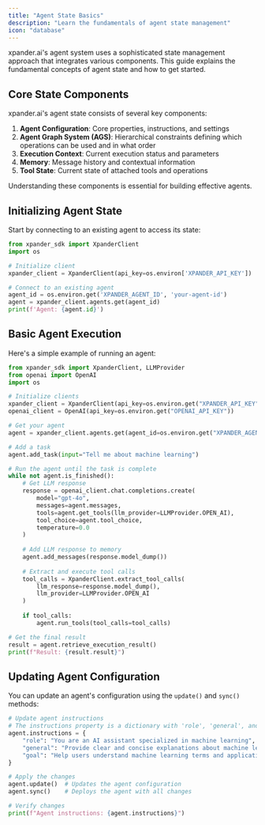 ```yaml
---
title: "Agent State Basics"
description: "Learn the fundamentals of agent state management"
icon: "database"
---
```


xpander.ai's agent system uses a sophisticated state management approach that integrates various components. This guide explains the fundamental concepts of agent state and how to get started.

## Core State Components

xpander.ai's agent state consists of several key components:

1. **Agent Configuration**: Core properties, instructions, and settings
2. **Agent Graph System (AGS)**: Hierarchical constraints defining which operations can be used and in what order
3. **Execution Context**: Current execution status and parameters
4. **Memory**: Message history and contextual information
5. **Tool State**: Current state of attached tools and operations

Understanding these components is essential for building effective agents.

## Initializing Agent State

Start by connecting to an existing agent to access its state:

```python
from xpander_sdk import XpanderClient
import os

# Initialize client
xpander_client = XpanderClient(api_key=os.environ['XPANDER_API_KEY'])

# Connect to an existing agent
agent_id = os.environ.get('XPANDER_AGENT_ID', 'your-agent-id')
agent = xpander_client.agents.get(agent_id)
print(f'Agent: {agent.id}')
```

## Basic Agent Execution

Here's a simple example of running an agent:

```python
from xpander_sdk import XpanderClient, LLMProvider
from openai import OpenAI
import os

# Initialize clients
xpander_client = XpanderClient(api_key=os.environ.get("XPANDER_API_KEY"))
openai_client = OpenAI(api_key=os.environ.get("OPENAI_API_KEY"))

# Get your agent
agent = xpander_client.agents.get(agent_id=os.environ.get("XPANDER_AGENT_ID"))

# Add a task
agent.add_task(input="Tell me about machine learning")

# Run the agent until the task is complete
while not agent.is_finished():
    # Get LLM response
    response = openai_client.chat.completions.create(
        model="gpt-4o",
        messages=agent.messages,
        tools=agent.get_tools(llm_provider=LLMProvider.OPEN_AI),
        tool_choice=agent.tool_choice,
        temperature=0.0
    )
    
    # Add LLM response to memory
    agent.add_messages(response.model_dump())
    
    # Extract and execute tool calls
    tool_calls = XpanderClient.extract_tool_calls(
        llm_response=response.model_dump(),
        llm_provider=LLMProvider.OPEN_AI
    )
    
    if tool_calls:
        agent.run_tools(tool_calls=tool_calls)

# Get the final result
result = agent.retrieve_execution_result()
print(f"Result: {result.result}")
```

## Updating Agent Configuration

You can update an agent's configuration using the `update()` and `sync()` methods:

```python
# Update agent instructions
# The instructions property is a dictionary with 'role', 'general', and 'goal' keys
agent.instructions = {
    "role": "You are an AI assistant specialized in machine learning",
    "general": "Provide clear and concise explanations about machine learning concepts",
    "goal": "Help users understand machine learning terms and applications"
}

# Apply the changes
agent.update()  # Updates the agent configuration
agent.sync()    # Deploys the agent with all changes

# Verify changes
print(f"Agent instructions: {agent.instructions}")
```